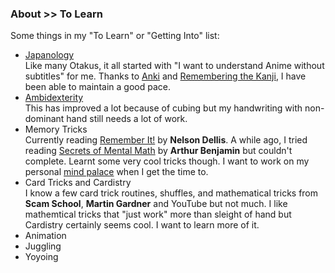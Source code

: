 <Head title="To Learn &bull; About" />

### About &gt;&gt; To Learn

Some things in my "To Learn" or "Getting Into" list:

- [Japanology](https://en.wikipedia.org/wiki/Japanese_studies)  
  Like many Otakus, it all started with "I want to understand Anime without subtitles" for me. Thanks to [Anki](https://ankiweb.net/) and [Remembering the Kanji](https://en.wikipedia.org/wiki/Remembering_the_Kanji_and_Remembering_the_Hanzi), I have been able to maintain a good pace.
- [Ambidexterity](https://en.wikipedia.org/wiki/Ambidexterity)  
  This has improved a lot because of cubing but my handwriting with non-dominant hand still needs a lot of work.
- Memory Tricks  
  Currently reading [Remember It!](https://www.goodreads.com/book/show/38657042-remember-it) by **Nelson Dellis**. A while ago, I tried reading [Secrets of Mental Math](https://www.goodreads.com/book/show/83585.Secrets_of_Mental_Math) by **Arthur Benjamin** but couldn't complete. Learnt some very cool tricks though. I want to work on my personal [mind palace](https://en.wikipedia.org/wiki/Method_of_loci) when I get the time to.
- Card Tricks and Cardistry  
  I know a few card trick routines, shuffles, and mathematical tricks from **Scam School**, **Martin Gardner** and YouTube but not much. I like mathemtical tricks that "just work" more than sleight of hand but Cardistry certainly seems cool. I want to learn more of it.
- Animation
- Juggling
- Yoyoing
